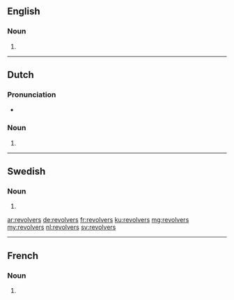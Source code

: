 ==English==

===Noun===
{{head|en|noun plural form}}

# {{plural of|revolver|lang=en}}

----

==Dutch==

===Pronunciation===
* {{audio|Nl-revolvers.ogg|Audio|lang=nl}}

===Noun===
{{head|nl|noun plural form}}

# {{nl-noun form of|pl|revolver}}

----

==Swedish==

===Noun===
{{head|sv|noun form}}

# {{sv-noun-form-indef-gen|revolver}}

[[ar:revolvers]]
[[de:revolvers]]
[[fr:revolvers]]
[[ku:revolvers]]
[[mg:revolvers]]
[[my:revolvers]]
[[nl:revolvers]]
[[sv:revolvers]]

----
==French==

===Noun===
{{head|fr|noun plural form|g=m}}

# {{plural of|revolver|lang=fr}}
{{rfc-auto}}